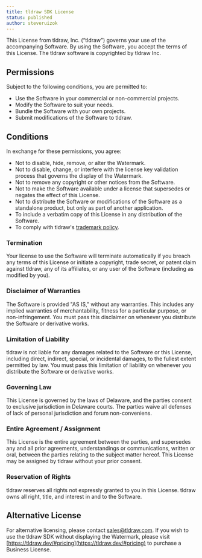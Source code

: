 ```yaml
---
title: tldraw SDK License
status: published
author: steveruizok
---
```


This License from tldraw, Inc. (“tldraw”) governs your use of the accompanying Software. By using the Software, you accept the terms of this License. The tldraw software is copyrighted by tldraw Inc.

## Permissions

Subject to the following conditions, you are permitted to:

- Use the Software in your commercial or non-commercial projects.
- Modify the Software to suit your needs.
- Bundle the Software with your own projects.
- Submit modifications of the Software to tldraw.

## Conditions

In exchange for these permissions, you agree:

- Not to disable, hide, remove, or alter the Watermark.
- Not to disable, change, or interfere with the license key validation process that governs the display of the Watermark.
- Not to remove any copyright or other notices from the Software.
- Not to make the Software available under a license that supersedes or negates the effect of this License.
- Not to distribute the Software or modifications of the Software as a standalone product, but only as part of another application.
- To include a verbatim copy of this License in any distribution of the Software.
- To comply with tldraw's [trademark policy](https://github.com/tldraw/tldraw/blob/main/TRADEMARKS.md).

### Termination

Your license to use the Software will terminate automatically if you breach any terms of this License or initiate a copyright, trade secret, or patent claim against tldraw, any of its affiliates, or any user of the Software (including as modified by you).

### Disclaimer of Warranties

The Software is provided "AS IS," without any warranties. This includes any implied warranties of merchantability, fitness for a particular purpose, or non-infringement. You must pass this disclaimer on whenever you distribute the Software or derivative works.

### Limitation of Liability

tldraw is not liable for any damages related to the Software or this License, including direct, indirect, special, or incidental damages, to the fullest extent permitted by law. You must pass this limitation of liability on whenever you distribute the Software or derivative works.

### Governing Law

This License is governed by the laws of Delaware, and the parties consent to exclusive jurisdiction in Delaware courts. The parties waive all defenses of lack of personal jurisdiction and forum non-conveniens.

### Entire Agreement / Assignment

This License is the entire agreement between the parties, and supersedes any and all prior agreements, understandings or communications, written or oral, between the parties relating to the subject matter hereof. This License may be assigned by tldraw without your prior consent.

### Reservation of Rights

tldraw reserves all rights not expressly granted to you in this License. tldraw owns all right, title, and interest in and to the Software.

## Alternative License

For alternative licensing, please contact sales@tldraw.com. If you wish to use the tldraw SDK without displaying the Watermark, please visit [https://tldraw.dev/#pricing](https://tldraw.dev/#pricing) to purchase a Business License.
